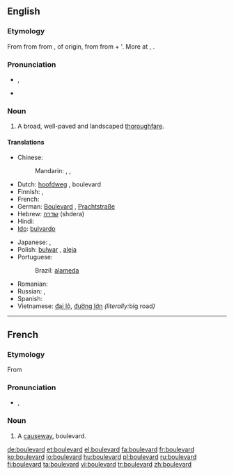 {{also|Boulevard}}
==English==

===Etymology===
From {{etyl|fr}} {{term|boulevard|lang=fr}} from {{etyl|frm}} {{term|boulevard|lang=frm}} from {{etyl|fro}} {{term|bollevart||promenade, avenue, rampart|lang=fro}}, of {{etyl|gem}} origin, from {{etyl|dum}} {{term|bolwerk|bolwerk, bol(l)ewerc|[[bulwark]], [[bastion]]|lang=dum}} from {{dum}} {{term|bole|bole, bolle|bole, plank|lang=dum}} + '{{term|werk||work, construction|lang=dum}}. More at {{term|bole}}, {{term|work}}.

===Pronunciation===
* {{a|RP}} {{IPA|/ˈbuː.ləˌvɑː(ɹ)d/}}, {{SAMPA|/"bu:.l@.vA:(r)d/}}
* {{a|US}} {{IPA|/ˈbʊlɨvɑɹd/}}

===Noun===
{{en-noun}}

# A broad, well-paved and landscaped [[thoroughfare]].

====Translations====
{{trans-top|broad, landscaped thoroughfare}}
* Chinese:
*: Mandarin: {{t|cmn|林蔭大道|sc=Hani}}, {{t|cmn|林荫大道|tr=línyīndàdào|sc=Hani}}, {{t-|cmn|大道|tr=dàdào|sc=Hani}}
* Dutch: [[hoofdweg]] {{m}}, boulevard {{m}}
* Finnish: {{t-|fi|bulevardi}}, {{t+|fi|puistokatu}}
* French: {{t+|fr|boulevard|m}}
* German: [[Boulevard]] {{m}}, [[Prachtstraße]] {{f}}
* Hebrew: [[שדרה]] (shdera) {{f}}
* Hindi: {{t-|hi|मार्ग|m|tr=mārg|xs=Hindi}}
* [[Ido]]: [[bulvardo]]
{{trans-mid}}
* Japanese: {{t|ja|大通り|tr=おおどおり, ōdōri}}, {{t|ja|ブールバード|tr=būrubādo}}
* Polish: [[bulwar]] {{m}}, [[aleja]] {{f}}
* Portuguese:
*: Brazil: {{s}}{{m}} [[alameda]]
* Romanian: {{t+|ro|bulevard|n}}
* Russian: {{t|ru|бульвар|m|tr=bul'vár}}, {{t+|ru|проспект|m|tr=prospékt}}
* Spanish: {{t+|es|bulevar|m}}
* Vietnamese: [[đại lộ]], [[đường lớn]] ''(literally: ''big road'')''
{{trans-bottom}}

----

==French==

===Etymology===
From {{etyl|dum|fr}} {{term|bolwerk||bulwark, bastion}}

===Pronunciation===
* {{IPA|/bul.vaʁ/|lang=fr}}, {{SAMPA|/bul.vaR/}}
*: {{audio|Fr-boulevard.ogg|audio}}

===Noun===
{{fr-noun|m}}

# A [[causeway]], boulevard.

[[de:boulevard]]
[[et:boulevard]]
[[el:boulevard]]
[[fa:boulevard]]
[[fr:boulevard]]
[[ko:boulevard]]
[[io:boulevard]]
[[hu:boulevard]]
[[pl:boulevard]]
[[ru:boulevard]]
[[fi:boulevard]]
[[ta:boulevard]]
[[vi:boulevard]]
[[tr:boulevard]]
[[zh:boulevard]]